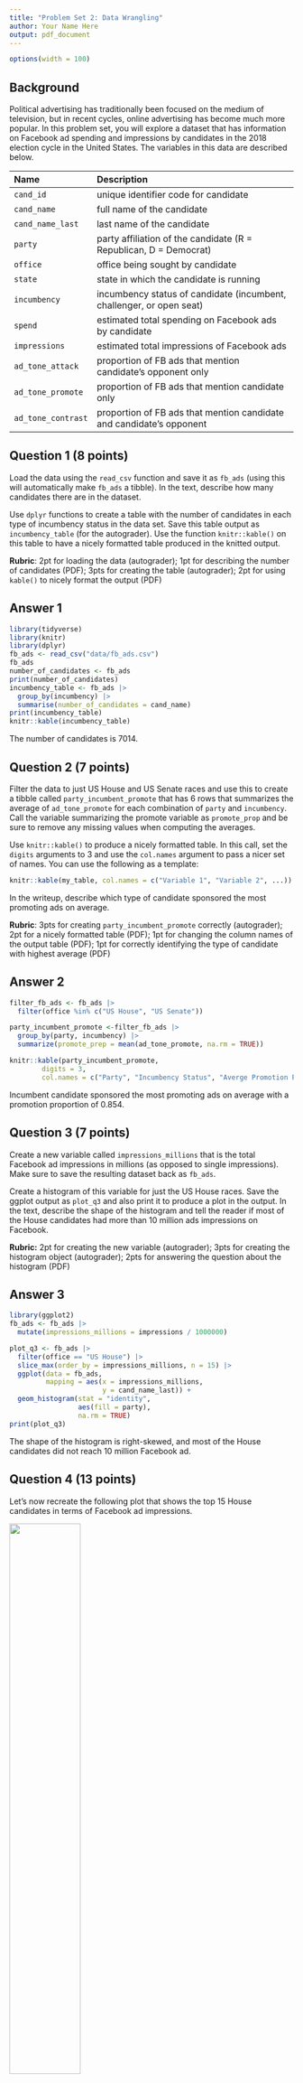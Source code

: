 ```yaml
---
title: "Problem Set 2: Data Wrangling"
author: Your Name Here
output: pdf_document
---
```



```r
options(width = 100)
```

## Background

Political advertising has traditionally been focused on the medium of television, but in recent cycles, online advertising has become much more popular. In this problem set, you will explore a dataset that has information on Facebook ad spending and impressions by candidates in the 2018 election cycle in the United States. The variables in this data are described below. 



| Name               | Description                                                          |
|:-------------------|:---------------------------------------------------------------------|
| `cand_id`          | unique identifier code for candidate                                 |
| `cand_name`        | full name of the candidate                                           |
| `cand_name_last`   | last name of the candidate                                           |
| `party`            | party affiliation of the candidate (R = Republican, D = Democrat)    |
| `office`           | office being sought by candidate                                     |
| `state`            | state in which the candidate is running                              |
| `incumbency`       | incumbency status of candidate (incumbent, challenger, or open seat) |
| `spend`            | estimated total spending on Facebook ads by candidate                |
| `impressions`      | estimated total impressions of Facebook ads                          |
| `ad_tone_attack`   | proportion of FB ads that mention candidate's opponent only          |
| `ad_tone_promote`  | proportion of FB ads that mention candidate only                     |
| `ad_tone_contrast` | proportion of FB ads that mention candidate and candidate's opponent |




\newpage

## Question 1 (8 points)

Load the data using the `read_csv` function and save it as `fb_ads` (using this will automatically make `fb_ads` a tibble). In the text, describe how many candidates there are in the dataset. 

Use `dplyr` functions to create a table with the number of candidates in each type of incumbency status in the data set. Save this table output as `incumbency_table` (for the autograder). Use the function `knitr::kable()` on this table to have a nicely formatted table produced in the knitted output. 

 **Rubric**: 2pt for loading the data (autograder); 1pt for describing the number of candidates (PDF); 3pts for creating the table (autograder); 2pt for using `kable()` to nicely format the output (PDF)

## Answer 1

```r
library(tidyverse)
library(knitr)
library(dplyr)
fb_ads <- read_csv("data/fb_ads.csv")
fb_ads
number_of_candidates <- fb_ads
print(number_of_candidates)
incumbency_table <- fb_ads |>
  group_by(incumbency) |>
  summarise(number_of_candidates = cand_name)
print(incumbency_table)
knitr::kable(incumbency_table)
```
The number of candidates is 7014.

\newpage

## Question 2 (7 points)

Filter the data to just US House and US Senate races and use this to create a tibble called `party_incumbent_promote` that has 6 rows that summarizes the average of `ad_tone_promote` for each combination of `party` and `incumbency`. Call the variable summarizing the promote variable as `promote_prop` and be sure to remove any missing values when computing the averages. 

Use `knitr::kable()` to produce a nicely formatted table. In this call, set the `digits` arguments to 3 and use the `col.names` argument to pass a nicer set of names. You can use the following as a template:

```r
knitr::kable(my_table, col.names = c("Variable 1", "Variable 2", ...))
```

In the writeup, describe which type of candidate sponsored the most promoting ads on average. 

 **Rubric**: 3pts for creating `party_incumbent_promote` correctly (autograder); 2pt for a nicely formatted table (PDF); 1pt for changing the column names of the output table (PDF); 1pt for correctly identifying the type of candidate with highest average (PDF)

## Answer 2

```r
filter_fb_ads <- fb_ads |>
  filter(office %in% c("US House", "US Senate"))

party_incumbent_promote <-filter_fb_ads |>
  group_by(party, incumbency) |>
  summarize(promote_prep = mean(ad_tone_promote, na.rm = TRUE))

knitr::kable(party_incumbent_promote,
        digits = 3,
        col.names = c("Party", "Incumbency Status", "Averge Promotion Proportion"))
```
Incumbent candidate sponsored the most promoting ads on average with a promotion proportion of 0.854.

\newpage

## Question 3 (7 points)


Create a new variable called `impressions_millions` that is the total Facebook ad impressions in millions (as opposed to single impressions). Make sure to save the resulting dataset back as `fb_ads`.

Create a histogram of this variable for just the US House races. Save the ggplot output as `plot_q3` and also print it to produce a plot in the output. In the text, describe the shape of the histogram and tell the reader if most of the House candidates had more than 10 million ads impressions on Facebook. 

 **Rubric:** 2pt for creating the new variable (autograder); 3pts for creating the histogram object (autograder); 2pts for answering the question about the histogram (PDF)

## Answer 3

```r
library(ggplot2)
fb_ads <- fb_ads |>
  mutate(impressions_millions = impressions / 1000000)

plot_q3 <- fb_ads |>
  filter(office == "US House") |>
  slice_max(order_by = impressions_millions, n = 15) |>
  ggplot(data = fb_ads,
         mapping = aes(x = impressions_millions,
                       y = cand_name_last)) +
  geom_histogram(stat = "identity", 
                 aes(fill = party),
                 na.rm = TRUE)
print(plot_q3)
```
The shape of the histogram is right-skewed, and most of the House candidates did not reach 10 million Facebook ad.

\newpage

## Question 4 (13 points)

Let's now recreate the following plot that shows the top 15 House candidates in terms of Facebook ad impressions. 

![](figures/house-spenders.png){width="50%"}

You should save the `ggplot` output as `fb_top_plot`. You should also write `fb_top_plot` on its own line in the chunk to produce the actual plot. The key features of this graph that you should replicate for the autograder are:

- The barplot should have candidate last names on the y-axis and the `impressions_millions` variable from question 3 on the x-axis. 
- The data feeding into the `ggplot` call should only have US House candidates and only the candidates with the highest 15 `impressions_millions` values. 
- The y-axis should be ordered in ascending values of `impressions_millions` so that the lowest values are at the bottom. You may want to manipulate `cand_name_last` to achieve this. 
- The fill color of the bar plot should be mapped to the `party` variable (but not globally!). 

You do not need to exactly match the labels, but you should have informative labels. The color does not need to match, but if you want to change the fill colors, you can use the `scale_fill_manual(values = c(R = "red", D = "blue"))` function (where you can change the red and blue to whatever you want). 

 **Rubric:** 3pts for correct axes (autograder); 3pts for correct data fed into `ggplot` (autograder); 3pts for the correct ordering of the y-axis (PDF); 3pts for fill being mapped to `party` (autograder); 1pt for plot being in knitted output and having informative labels (PDF)

## Answer 4
```r
fb_top_plot <- fb_ads |>
  filter(office == "US House") |>
  arrange(desc(impressions_millions)) |>
  slice_max(order_by = impressions_millions, n = 15) |>
  ggplot(aes(x = impressions_millions,
             y = reorder(cand_name_last,
                         impressions_millions))) +
  geom_bar(stat = "identity",
           aes(fill = party)) +
  labs(x = "Facebook Ad Impressions (in millions)",
       y= "Candidate Last Name") +
  scale_fill_manual(values = c(R = "red", D = "blue"))
fb_top_plot
```



\newpage



# Code

```r

```
